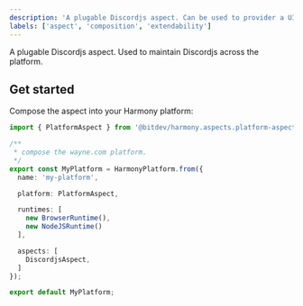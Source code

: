 ```yaml
---
description: 'A plugable Discordjs aspect. Can be used to provider a UI and API.'
labels: ['aspect', 'composition', 'extendability']
---
```


A plugable Discordjs aspect. Used to maintain Discordjs across the platform.

## Get started

Compose the aspect into your Harmony platform:

```ts
import { PlatformAspect } from '@bitdev/harmony.aspects.platform-aspect';

/**
 * compose the wayne.com platform.
 */    
export const MyPlatform = HarmonyPlatform.from({
  name: 'my-platform',

  platform: PlatformAspect,

  runtimes: [
    new BrowserRuntime(),
    new NodeJSRuntime()
  ],

  aspects: [
    DiscordjsAspect,
  ]
});

export default MyPlatform;
```